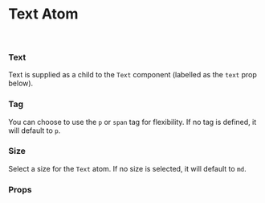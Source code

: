 

<Meta title="Atoms/Text" component={Text} argTypes={stories.textArgTypes} />

# Text Atom

<br />

### Text

Text is supplied as a child to the `Text` component (labelled as the `text` prop below).

### Tag

You can choose to use the `p` or `span` tag for flexibility. If no tag is defined, it will default to `p`.

### Size

Select a size for the `Text` atom. If no size is selected, it will default to `md`.

<Canvas>
    <Story name="Text" story={stories.text} />
</Canvas>

### Props

<ArgsTable story="Text" />
